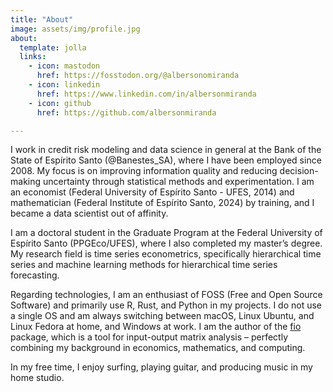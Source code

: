 ```yaml
---
title: "About"
image: assets/img/profile.jpg
about:
  template: jolla
  links:
    - icon: mastodon
      href: https://fosstodon.org/@albersonomiranda
    - icon: linkedin
      href: https://www.linkedin.com/in/albersonmiranda
    - icon: github
      href: https://github.com/albersonmiranda

---
```


I work in credit risk modeling and data science in general at the Bank of the State of Espírito Santo (\@Banestes_SA), where I have been employed since 2008. My focus is on improving information quality and reducing decision-making uncertainty through statistical methods and experimentation. I am an economist (Federal University of Espírito Santo - UFES, 2014) and mathematician (Federal Institute of Espírito Santo, 2024) by training, and I became a data scientist out of affinity.

I am a doctoral student in the Graduate Program at the Federal University of Espírito Santo (PPGEco/UFES), where I also completed my master's degree. My research field is time series econometrics, specifically hierarchical time series and machine learning methods for hierarchical time series forecasting.

Regarding technologies, I am an enthusiast of FOSS (Free and Open Source Software) and primarily use R, Rust, and Python in my projects. I do not use a single OS and am always switching between macOS, Linux Ubuntu, and Linux Fedora at home, and Windows at work. I am the author of the [fio](https://albersonmiranda.github.io/fio/) package, which is a tool for input-output matrix analysis -- perfectly combining my background in economics, mathematics, and computing.

In my free time, I enjoy surfing, playing guitar, and producing music in my home studio.
